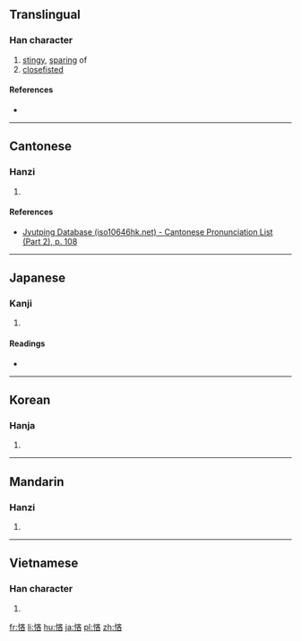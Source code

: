 {{also|吝}}
==Translingual==

===Han character===
{{Han char|rn=61|rad=心|as=07|sn=10|four=|canj=心卜大口 (PYKR)|ids=⿰[[忄]][[吝]]}}

# [[stingy]], [[sparing]] of
# [[closefisted]]

====References====
* {{Han ref|kx=0386.410|dkj=10640|hdz=42306.120|uh=608B|ud=24715}}

----

==Cantonese==

===Hanzi===
{{yue-hanzi|jyut=[[leon6]]|y=leun6}}

# {{defn|lang=yue|sort=心07}}

====References====
* [http://www.iso10646hk.net/jp/document/download.jsp Jyutping Database (iso10646hk.net) - Cantonese Pronunciation List (Part 2), p. 108]

----

==Japanese==

===Kanji===
{{ja-kanji|grade=|rs=心07}}

# {{defn|lang=ja|sort=心07}}

====Readings====
* {{ja-readings|on=[[りん]] (rin)|kun=[[やぶさか]] (yabusaka), [[ねたむ]] (netamu)}}

----

==Korean==

===Hanja===
{{ko-hanja|hangeul=[[린]], [[인]]|eumhun=|rv=rin, in|mr=rin, in|y=lin, in}}

# {{defn|lang=ko|sort=心07}}

----

==Mandarin==

===Hanzi===
{{cmn-hanzi|pin=[[lìn]] ([[lin4]])|wg=lin<sup>4</sup>}}

# {{defn|lang=cmn|sort=心07}}

----

==Vietnamese==

===Han character===
{{vi-readings|rs=心07| hanviet = lẫn}}

# {{defn|lang=vi|sort=心07}}

[[fr:悋]]
[[li:悋]]
[[hu:悋]]
[[ja:悋]]
[[pl:悋]]
[[zh:悋]]